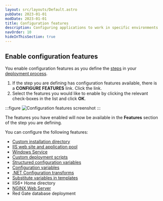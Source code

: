 ```yaml
---
layout: src/layouts/Default.astro
pubDate: 2023-01-01
modDate: 2023-01-01
title: Configuration features
description: Configuring applications to work in specific environments is an essential part of deploying applications with Octopus Deploy and this can include updating database connection strings and app settings.
navOrder: 10
hideInThisSection: true
---
```


<ConfigurationFeatures />

## Enable configuration features

You enable configuration features as you define the [steps](/docs/projects/steps/) in your [deployment process](/docs/projects/deployment-process).

1. If the step you are defining has configuration features available, there is a **CONFIGURE FEATURES** link. Click the link.
1. Select the features you would like to enable by clicking the relevant check-boxes in the list and click **OK**.

:::figure
![Configuration features screenshot](/docs/projects/steps/configuration-features/images/configuration-features.png "width=500")
:::

The features you have enabled will now be available in the **Features** section of the step you are defining.

You can configure the following features:

- [Custom installation directory](/docs/projects/steps/configuration-features/custom-installation-directory)
- [IIS web site and application pool](/docs/projects/steps/configuration-features/iis-website-and-application-pool)
- [Windows Service](/docs/projects/steps/configuration-features/windows-services)
- [Custom deployment scripts](/docs/deployments/custom-scripts)
- [Structured configuration variables](/docs/projects/steps/configuration-features/structured-configuration-variables-feature)
- [Configuration variables](/docs/projects/steps/configuration-features/xml-configuration-variables-feature)
- [.NET Configuration transforms](/docs/projects/steps/configuration-features/configuration-transforms)
- [Substitute variables in templates](/docs/projects/steps/configuration-features/substitute-variables-in-templates)
- IIS6+ Home directory
- [NGINX Web Server](/docs/projects/steps/configuration-features/nginx-web-server)
- Red Gate database deployment

